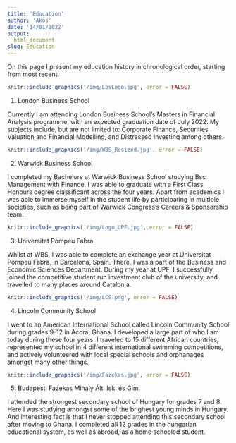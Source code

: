 ```yaml
---
title: 'Education'
author: 'Akos'
date: '14/01/2022'
output: 
  html_document
slug: Education
---
```

On this page I present my education history in chronological order, starting from most recent.


```r
knitr::include_graphics('/img/LbsLogo.jpg', error = FALSE)
```


1. London Business School

Currently I am attending London Business School's Masters in Financial Analysis programme, with an expected graduation date of July 2022. My subjects include, but are not limited to: Corporate Finance, Securities Valuation and Financial Modelling, and Distressed Investing among others.

```r
knitr::include_graphics('/img/WBS_Resized.jpg', error = FALSE)
```

2. Warwick Business School

I completed my Bachelors at Warwick Business School studying Bsc Management with Finance. I was able to graduate with a First Class Honours degree classificant across the four years. Apart from academics I was able to immerse myself in the student life by participating in multiple societies, such as being part of Warwick Congress's Careers & Sponsorship team.

```r
knitr::include_graphics('/img/Logo_UPF.jpg', error = FALSE)
```

3. Universitat Pompeu Fabra

Whilst at WBS, I was able to complete an exchange year at Universitat Pompeu Fabra, in Barcelona, Spain. There, I was a part of the Business and Economic Sciences Department. During my year at UPF, I successfully joined the competitive student run investment club of the university, and travelled to many places around Catalonia.

```r
knitr::include_graphics('/img/LCS.png', error = FALSE)
```

4. Lincoln Community School

I went to an American International School called Lincoln Community School during grades 9-12 in Accra, Ghana. I developed a large part of who I am today during these four years. I traveled to 15 different African countries, represented my school in 4 different international swimming competitions, and actively volunteered with local special schools and orphanages amongst many other things.

```r
knitr::include_graphics('/img/Fazekas.jpg', error = FALSE)
```

5. Budapesti Fazekas Mihály Ált. Isk. és Gim.

I attended the strongest secondary school of Hungary for grades 7 and 8. Here I was studying amongst some of the brighest young minds in Hungary. And interesting fact is that I never stopped attending this secondary school after moving to Ghana. I completed all 12 grades in the hungarian educational system, as well as abroad, as a home schooled student.


